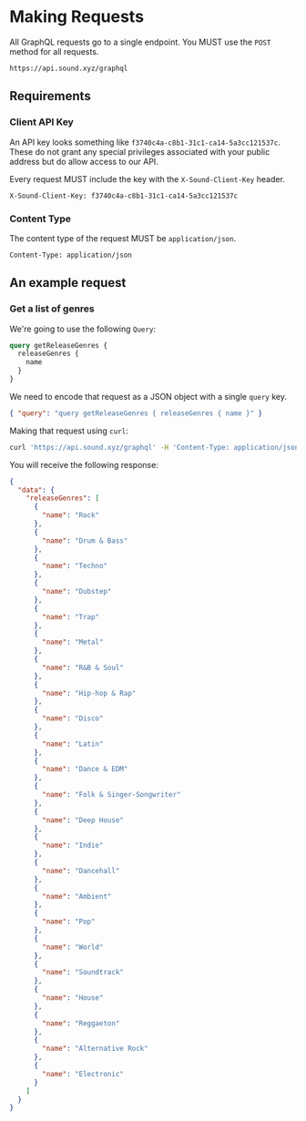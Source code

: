 # Making Requests

All GraphQL requests go to a single endpoint. You MUST use the `POST` method for all requests.

```
https://api.sound.xyz/graphql
```

## Requirements

### Client API Key

An API key looks something like `f3740c4a-c8b1-31c1-ca14-5a3cc121537c`. These do not grant any special privileges associated
with your public address but do allow access to our API.

Every request MUST include the key with the `X-Sound-Client-Key` header.

```
X-Sound-Client-Key: f3740c4a-c8b1-31c1-ca14-5a3cc121537c
```

### Content Type

The content type of the request MUST be `application/json`.

```
Content-Type: application/json
```

## An example request

### Get a list of genres

We're going to use the following `Query`:

```graphql
query getReleaseGenres {
  releaseGenres {
    name
  }
}
```

We need to encode that request as a JSON object with a single `query` key.

```json
{ "query": "query getReleaseGenres { releaseGenres { name }" }
```

Making that request using `curl`:

```sh
curl 'https://api.sound.xyz/graphql' -H 'Content-Type: application/json' -H 'X-Sound-Client-Key: f3740c4a-c8b1-31c1-ca14-5a3cc121537c' --data-binary '{"query":"query getReleaseGenres { releaseGenres { name }"}'
```

You will receive the following response:

```json
{
  "data": {
    "releaseGenres": [
      {
        "name": "Rock"
      },
      {
        "name": "Drum & Bass"
      },
      {
        "name": "Techno"
      },
      {
        "name": "Dubstep"
      },
      {
        "name": "Trap"
      },
      {
        "name": "Metal"
      },
      {
        "name": "R&B & Soul"
      },
      {
        "name": "Hip-hop & Rap"
      },
      {
        "name": "Disco"
      },
      {
        "name": "Latin"
      },
      {
        "name": "Dance & EDM"
      },
      {
        "name": "Folk & Singer-Songwriter"
      },
      {
        "name": "Deep House"
      },
      {
        "name": "Indie"
      },
      {
        "name": "Dancehall"
      },
      {
        "name": "Ambient"
      },
      {
        "name": "Pop"
      },
      {
        "name": "World"
      },
      {
        "name": "Soundtrack"
      },
      {
        "name": "House"
      },
      {
        "name": "Reggaeton"
      },
      {
        "name": "Alternative Rock"
      },
      {
        "name": "Electronic"
      }
    ]
  }
}
```
